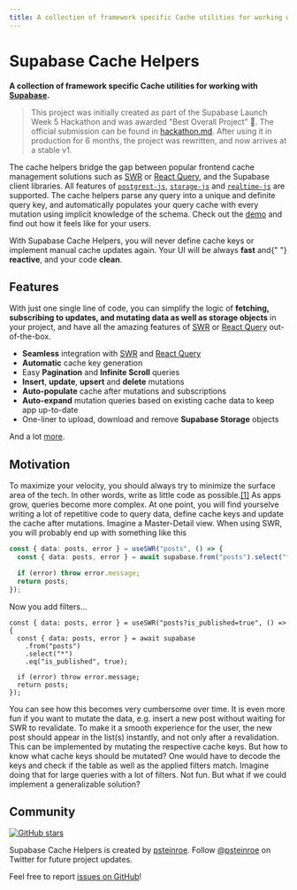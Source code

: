 ```yaml
---
title: A collection of framework specific Cache utilities for working with Supabase
---
```



# Supabase Cache Helpers

**A collection of framework specific Cache utilities for working with <a href="https://supabase.com" alt="Supabase" target="\_parent">Supabase</a>.**

> This project was initially created as part of the Supabase Launch Week 5 Hackathon and was awarded "Best Overall Project" 🥇. The official submission can be found in [hackathon.md](./hackathon.md). After using it in production for 6 months, the project was rewritten, and now arrives at a stable v1.

The cache helpers bridge the gap between popular frontend cache management solutions such as [SWR](https://swr.vercel.app) or [React Query](https://tanstack.com/query/latest), and the Supabase client libraries. All features of [`postgrest-js`](https://github.com/supabase/postgrest-js), [`storage-js`](https://github.com/supabase/storage-js) and [`realtime-js`](https://github.com/supabase/realtime-js) are supported. The cache helpers parse any query into a unique and definite query key, and automatically populates your query cache with every mutation using implicit knowledge of the schema. Check out the [demo](TODO) and find out how it feels like for your users.

<Callout emoji="✅">
  With Supabase Cache Helpers, you will never define cache keys or implement
  manual cache updates again. Your UI will be always <strong>fast</strong> and{" "}
  <strong>reactive</strong>, and your code <strong>clean</strong>.
</Callout>

## Features

With just one single line of code, you can simplify the logic of **fetching, subscribing to updates, and mutating data as well as storage objects** in your project, and have all the amazing features of [SWR](https://swr.vercel.app) or [React Query](https://tanstack.com/query/latest) out-of-the-box.

- **Seamless** integration with [SWR](https://swr.vercel.app) and [React Query](https://tanstack.com/query/latest)
- **Automatic** cache key generation
- Easy **Pagination** and **Infinite Scroll** queries
- **Insert**, **update**, **upsert** and **delete** mutations
- **Auto-populate** cache after mutations and subscriptions
- **Auto-expand** mutation queries based on existing cache data to keep app up-to-date
- One-liner to upload, download and remove **Supabase Storage** objects

And a lot [more](/docs/getting-started).

## Motivation

To maximize your velocity, you should always try to minimize the surface area of the tech. In other words, write as little code as possible.[[1]](https://paul.copplest.one/blog/nimbus-tech-2019-04.html) As apps grow, queries become more complex. At one point, you will find yourselve writing a lot of repetitive code to query data, define cache keys and update the cache after mutations. Imagine a Master-Detail view. When using SWR, you will probably end up with something like this

```ts
const { data: posts, error } = useSWR("posts", () => {
  const { data: posts, error } = await supabase.from("posts").select("*");

  if (error) throw error.message;
  return posts;
});
```

Now you add filters...

```tsx
const { data: posts, error } = useSWR("posts?is_published=true", () => {
  const { data: posts, error } = await supabase
    .from("posts")
    .select("*")
    .eq("is_published", true);

  if (error) throw error.message;
  return posts;
});
```

You can see how this becomes very cumbersome over time. It is even more fun if you want to mutate the data, e.g. insert a new post without waiting for SWR to revalidate. To make it a smooth experience for the user, the new post should appear in the list(s) instantly, and not only after a revalidation. This can be implemented by mutating the respective cache keys. But how to know what cache keys should be mutated? One would have to decode the keys and check if the table as well as the applied filters match. Imagine doing that for large queries with a lot of filters. Not fun. But what if we could implement a generalizable solution?

## Community

[![GitHub stars](https://img.shields.io/github/stars/psteinroe/supabase-cache-helpers.svg?style=social&label=Star&maxAge=2592000)](https://GitHub.com/Naereen/StrapDown.js/stargazers/)

Supabase Cache Helpers is created by [psteinroe](https://github.com/psteinroe).
Follow [@psteinroe](https://twitter.com/psteinroe) on Twitter for future project updates.

Feel free to report [issues on GitHub](https://github.com/psteinroe/supabase-cache-helpers/issues)!
